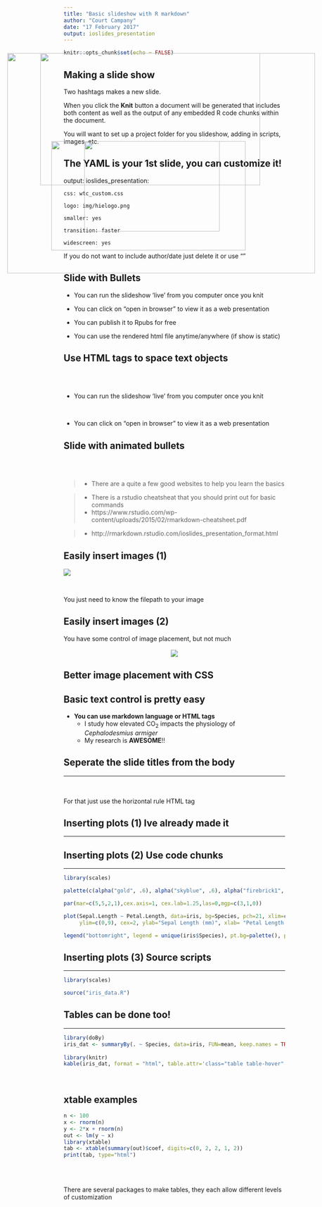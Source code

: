 ---
title: "Basic slideshow with R markdown"
author: "Court Campany"
date: "17 February 2017"
output: ioslides_presentation
---

```{r setup, include=FALSE}
knitr::opts_chunk$set(echo = FALSE)
```

## Making a slide show

Two hashtags makes a new slide.

When you click the **Knit** button a document will be generated that includes both content as well as the output of any embedded R code chunks within the document.

You will want to set up a project folder for you slideshow, adding in scripts, images, etc.

## The YAML is your 1st slide, you can customize it!

output:
 ioslides_presentation:

    css: wtc_custom.css
    
    logo: img/hielogo.png
    
    smaller: yes
    
    transition: faster
    
    widescreen: yes

If you do not want to include author/date just delete it or use ""

## Slide with Bullets


- You can run the slideshow 'live' from you computer once you knit

- You can click on "open in browser" to view it as a web presentation 

- You can publish it to Rpubs for free

- You can use the rendered html file anytime/anywhere (if show is static)

## Use HTML tags to space text objects 

<br />
<br />

- You can run the slideshow 'live' from you computer once you knit

<br />

- You can click on "open in browser" to view it as a web presentation 

## Slide with animated bullets

<br />
<br />

>  - There are a quite a few good websites to help you learn the basics

> - There is a rstudio cheatsheat that you should print out for basic commands
    + https://www.rstudio.com/wp-content/uploads/2015/02/rmarkdown-cheatsheet.pdf

> - http://rmarkdown.rstudio.com/ioslides_presentation_format.html


## Easily insert images (1)

![ ](images/starwars.jpg)

<br />

You just need to know the filepath to your image

## Easily insert images (2)

You have some control of image placement, but not much
<br />
<br />
<center>![](images/starwars.jpg)</center>

## Better image placement with CSS

<IMG STYLE="position:absolute; TOP:175px; LEFT:175px; WIDTH:500px; HEIGHT:300px" SRC="images/yoda.jpg">

## Basic text control is pretty easy 

* <strong>You can use markdown language or HTML tags</strong>
  + I study how elevated CO<sub>2</sub> impacts the physiology of *Cephalodesmius armiger*
  + My research is **AWESOME**!!

<IMG STYLE="position:absolute; TOP:375px; LEFT:200px; WIDTH:442px; HEIGHT:248px" SRC="images/beetle.jpg">

## Seperate the slide titles from the body
<hr>

<br />
<br />
For that just use the horizontal rule HTML tag


## Inserting plots (1) Ive already made it
<hr>

<IMG STYLE="position:absolute; TOP:175px; LEFT:100px; WIDTH:700px; HEIGHT:500px" SRC="images/irisplot.png">

## Inserting plots (2) Use code chunks
<hr>

```{r iris, echo = FALSE, message=FALSE, warning=FALSE}
library(scales)

palette(c(alpha("gold", .6), alpha("skyblue", .6), alpha("firebrick1", .6)))

par(mar=c(5,5,2,1),cex.axis=1, cex.lab=1.25,las=0,mgp=c(3,1,0))   

plot(Sepal.Length ~ Petal.Length, data=iris, bg=Species, pch=21, xlim=c(0,9),
     ylim=c(0,9), cex=2, ylab="Sepal Length (mm)", xlab= "Petal Length (mm)")

legend("bottomright", legend = unique(iris$Species), pt.bg=palette(), pch=21, inset = .02, cex=1)

```

## Inserting plots (3) Source scripts
<hr>

```{r iris2, echo = FALSE, message=FALSE, warning=FALSE}
library(scales)

source("iris_data.R")

```

## Tables can be done too! 
<hr>

```{R iristable, echo=FALSE, message=FALSE, warning=FALSE}
library(doBy)
iris_dat <- summaryBy(. ~ Species, data=iris, FUN=mean, keep.names = TRUE)
  
library(knitr)
kable(iris_dat, format = "html", table.attr='class="table table-hover"')

```

<br />

<IMG STYLE="position:absolute; TOP:375px; LEFT:275px; WIDTH:308px; HEIGHT:205px" SRC="images/irispetals.jpg">

## xtable examples

```{r xtable, results="asis"}
n <- 100
x <- rnorm(n)
y <- 2*x + rnorm(n)
out <- lm(y ~ x)
library(xtable)
tab <- xtable(summary(out)$coef, digits=c(0, 2, 2, 1, 2))
print(tab, type="html")
```

<br />
<br />

There are several packages to make tables, they each allow different levels of customization
